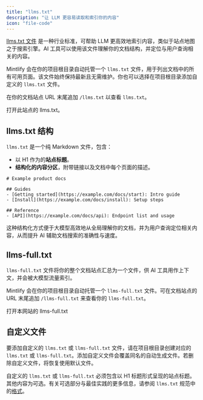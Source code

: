 ```yaml
---
title: "llms.txt"
description: "让 LLM 更容易读取和索引你的内容"
icon: "file-code"
---
```



[llms.txt 文件](https://llmstxt.org) 是一种行业标准，可帮助 LLM 更高效地索引内容，类似于站点地图之于搜索引擎。AI 工具可以使用该文件理解你的文档结构，并定位与用户查询相关的内容。

Mintlify 会在你的项目根目录自动托管一个 `llms.txt` 文件，用于列出文档中的所有可用页面。该文件始终保持最新且无需维护。你也可以选择在项目根目录添加自定义的 `llms.txt` 文件。

在你的文档站点 URL 末尾追加 `/llms.txt` 以查看 `llms.txt`。

<PreviewButton href="https://mintlify.com/docs/llms.txt">打开此站点的 llms.txt。</PreviewButton>

## llms.txt 结构

`llms.txt` 是一个纯 Markdown 文件，包含：

- 以 H1 作为的**站点标题**。
- **结构化的内容分区**，附带链接以及文档中每个页面的描述。

```mdx Example llms.txt
# Example product docs

## Guides
- [Getting started](https://example.com/docs/start): Intro guide
- [Install](https://example.com/docs/install): Setup steps

## Reference
- [API](https://example.com/docs/api): Endpoint list and usage
```

这种结构化方式便于大模型高效地从全局理解你的文档，并为用户查询定位相关内容，从而提升 AI 辅助文档搜索的准确性与速度。

## llms-full.txt

`llms-full.txt` 文件将你的整个文档站点汇总为一个文件，供 AI 工具用作上下文，并会被大模型流量索引。

Mintlify 会在你的项目根目录自动托管一个 `llms-full.txt` 文件。可在文档站点的 URL 末尾追加 `/llms-full.txt` 来查看你的 `llms-full.txt`。

<PreviewButton href="https://mintlify.com/docs/llms-full.txt">打开本网站的 llms-full.txt</PreviewButton>

## 自定义文件

要添加自定义的 `llms.txt` 或 `llms-full.txt` 文件，请在项目根目录创建对应的 `llms.txt` 或 `llms-full.txt`。添加自定义文件会覆盖同名的自动生成文件。若删除自定义文件，将恢复使用默认文件。

自定义的 `llms.txt` 或 `llms-full.txt` 必须包含以 H1 标题形式呈现的站点标题。其他内容为可选。有关可选部分与最佳实践的更多信息，请参阅 `llms.txt` 规范中的[格式](https://llmstxt.org/#format)。
